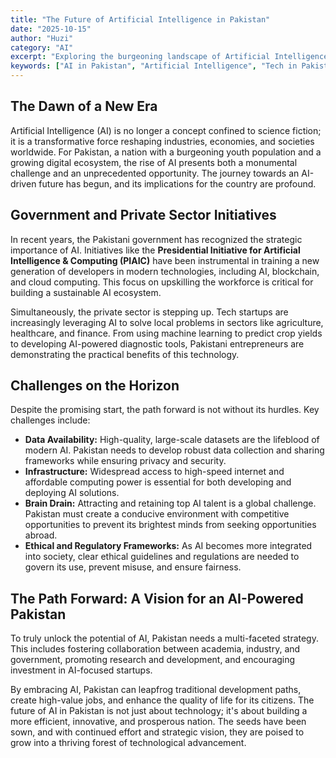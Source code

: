 ```yaml
---
title: "The Future of Artificial Intelligence in Pakistan"
date: "2025-10-15"
author: "Huzi"
category: "AI"
excerpt: "Exploring the burgeoning landscape of Artificial Intelligence in Pakistan, its challenges, and the immense potential it holds for the nation's future."
keywords: ["AI in Pakistan", "Artificial Intelligence", "Tech in Pakistan", "Innovation", "Digital Pakistan"]
---
```


## The Dawn of a New Era

Artificial Intelligence (AI) is no longer a concept confined to science fiction; it is a transformative force reshaping industries, economies, and societies worldwide. For Pakistan, a nation with a burgeoning youth population and a growing digital ecosystem, the rise of AI presents both a monumental challenge and an unprecedented opportunity. The journey towards an AI-driven future has begun, and its implications for the country are profound.

## Government and Private Sector Initiatives

In recent years, the Pakistani government has recognized the strategic importance of AI. Initiatives like the **Presidential Initiative for Artificial Intelligence & Computing (PIAIC)** have been instrumental in training a new generation of developers in modern technologies, including AI, blockchain, and cloud computing. This focus on upskilling the workforce is critical for building a sustainable AI ecosystem.

Simultaneously, the private sector is stepping up. Tech startups are increasingly leveraging AI to solve local problems in sectors like agriculture, healthcare, and finance. From using machine learning to predict crop yields to developing AI-powered diagnostic tools, Pakistani entrepreneurs are demonstrating the practical benefits of this technology.

## Challenges on the Horizon

Despite the promising start, the path forward is not without its hurdles. Key challenges include:

- **Data Availability:** High-quality, large-scale datasets are the lifeblood of modern AI. Pakistan needs to develop robust data collection and sharing frameworks while ensuring privacy and security.
- **Infrastructure:** Widespread access to high-speed internet and affordable computing power is essential for both developing and deploying AI solutions.
- **Brain Drain:** Attracting and retaining top AI talent is a global challenge. Pakistan must create a conducive environment with competitive opportunities to prevent its brightest minds from seeking opportunities abroad.
- **Ethical and Regulatory Frameworks:** As AI becomes more integrated into society, clear ethical guidelines and regulations are needed to govern its use, prevent misuse, and ensure fairness.

## The Path Forward: A Vision for an AI-Powered Pakistan

To truly unlock the potential of AI, Pakistan needs a multi-faceted strategy. This includes fostering collaboration between academia, industry, and government, promoting research and development, and encouraging investment in AI-focused startups.

By embracing AI, Pakistan can leapfrog traditional development paths, create high-value jobs, and enhance the quality of life for its citizens. The future of AI in Pakistan is not just about technology; it's about building a more efficient, innovative, and prosperous nation. The seeds have been sown, and with continued effort and strategic vision, they are poised to grow into a thriving forest of technological advancement.